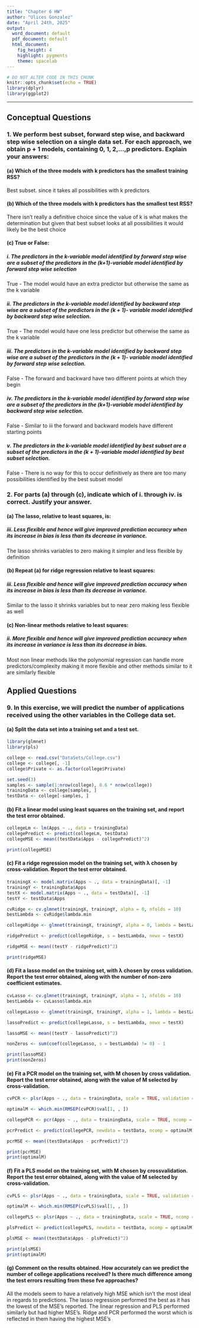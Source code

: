 ```yaml
---
title: "Chapter 6 HW"
author: "Ulices Gonzalez"
date: "April 24th, 2025"
output:
  word_document: default
  pdf_document: default
  html_document:
    fig_height: 4
    highlight: pygments
    theme: spacelab
---
```


```r
# DO NOT ALTER CODE IN THIS CHUNK
knitr::opts_chunk$set(echo = TRUE)
library(dplyr)
library(ggplot2)
```

------------------------------------------------------------------------

## Conceptual Questions

### 1. We perform best subset, forward step wise, and backward step wise selection on a single data set. For each approach, we obtain p + 1 models, containing 0, 1, 2,...,p predictors. Explain your answers:

#### (a) Which of the three models with k predictors has the smallest training RSS?

Best subset. since it takes all possibilities with k predictors

#### (b) Which of the three models with k predictors has the smallest test RSS?

There isn't really a definitive choice since the value of k is what makes the determination but given that best subset looks at all possibilities it would likely be the best choice

#### (c) True or False:

##### i. The predictors in the k-variable model identified by forward step wise are a subset of the predictors in the (k+1)-variable model identified by forward step wise selection

True - The model would have an extra predictor but otherwise the same as the k variable

##### ii. The predictors in the k-variable model identified by backward step wise are a subset of the predictors in the (k + 1)- variable model identified by backward step wise selection.

True - The model would have one less predictor but otherwise the same as the k variable

##### iii. The predictors in the k-variable model identified by backward step wise are a subset of the predictors in the (k + 1)- variable model identified by forward step wise selection.

False - The forward and backward have two different points at which they begin

##### iv. The predictors in the k-variable model identified by forward step wise are a subset of the predictors in the (k+1)-variable model identified by backward step wise selection.

False - Similar to iii the forward and backward models have different starting points

##### v. The predictors in the k-variable model identified by best subset are a subset of the predictors in the (k + 1)-variable model identified by best subset selection.

False - There is no way for this to occur definitively as there are too many possibilities identified by the best subset model

### 2. For parts (a) through (c), indicate which of i. through iv. is correct. Justify your answer.

#### (a) The lasso, relative to least squares, is:

##### iii. Less flexible and hence will give improved prediction accuracy when its increase in bias is less than its decrease in variance.

The lasso shrinks variables to zero making it simpler and less flexible by definition

#### (b) Repeat (a) for ridge regression relative to least squares:

##### iii. Less flexible and hence will give improved prediction accuracy when its increase in bias is less than its decrease in variance.

Similar to the lasso it shrinks variables but to near zero making less flexible as well

#### (c) Non-linear methods relative to least squares:

##### ii. More flexible and hence will give improved prediction accuracy when its increase in variance is less than its decrease in bias.

Most non linear methods like the polynomial regression can handle more predictors/complexity making it more flexible and other methods similar to it are similarly flexible

## Applied Questions

### 9. In this exercise, we will predict the number of applications received using the other variables in the College data set.

#### (a) Split the data set into a training set and a test set.

```R
library(glmnet)
library(pls)

college <- read.csv("DataSets/College.csv")
college <- college[, -1]
college$Private <- as.factor(college$Private)

set.seed(3)
samples <- sample(1:nrow(college), 0.6 * nrow(college))
trainingData <- college[samples, ]
testData <- college[-samples, ]
```

#### (b) Fit a linear model using least squares on the training set, and report the test error obtained.

```R
collegeLm <- lm(Apps ~ ., data = trainingData)
collegePredict <- predict(collegeLm, testData)
collegeMSE <- mean((testData$Apps - collegePredict)^2)

print(collegeMSE)
```

#### (c) Fit a ridge regression model on the training set, with λ chosen by cross-validation. Report the test error obtained.

```R
trainingX <- model.matrix(Apps ~ ., data = trainingData)[, -1]
trainingY <- trainingData$Apps
testX <- model.matrix(Apps ~ ., data = testData)[, -1]
testY <- testData$Apps

cvRidge <- cv.glmnet(trainingX, trainingY, alpha = 0, nfolds = 10)
bestLambda <- cvRidge$lambda.min

collegeRidge <- glmnet(trainingX, trainingY, alpha = 0, lambda = bestLambda)

ridgePredict <- predict(collegeRidge, s = bestLambda, newx = testX)

ridgeMSE <- mean((testY - ridgePredict)^2)

print(ridgeMSE)
```

#### (d) Fit a lasso model on the training set, with λ chosen by cross validation. Report the test error obtained, along with the number of non-zero coefficient estimates.

```R
cvLasso <- cv.glmnet(trainingX, trainingY, alpha = 1, nfolds = 10)
bestLambda <- cvLasso$lambda.min

collegeLasso <- glmnet(trainingX, trainingY, alpha = 1, lambda = bestLambda)

lassoPredict <- predict(collegeLasso, s = bestLambda, newx = testX)

lassoMSE <- mean((testY - lassoPredict)^2)

nonZeros <- sum(coef(collegeLasso, s = bestLambda) != 0) - 1

print(lassoMSE)
print(nonZeros)
```

#### (e) Fit a PCR model on the training set, with M chosen by cross validation. Report the test error obtained, along with the value of M selected by cross-validation.

```R
cvPCR <- plsr(Apps ~ ., data = trainingData, scale = TRUE, validation = "CV", segments = 10)

optimalM <- which.min(RMSEP(cvPCR)$val[1, , ])

collegePCR <- pcr(Apps ~ ., data = trainingData, scale = TRUE, ncomp = optimalM)

pcrPredict <- predict(collegePCR, newdata = testData, ncomp = optimalM)

pcrMSE <- mean((testData$Apps - pcrPredict)^2)

print(pcrMSE)
print(optimalM)
```

#### (f) Fit a PLS model on the training set, with M chosen by crossvalidation. Report the test error obtained, along with the value of M selected by cross-validation.

```R
cvPLS <- plsr(Apps ~ ., data = trainingData, scale = TRUE, validation = "CV", segments = 10)

optimalM <- which.min(RMSEP(cvPLS)$val[1, , ])

collegePLS <- plsr(Apps ~ ., data = trainingData, scale = TRUE, ncomp = optimalM)

plsPredict <- predict(collegePLS, newdata = testData, ncomp = optimalM)

plsMSE <- mean((testData$Apps - plsPredict)^2)

print(plsMSE)
print(optimalM)
```

#### (g) Comment on the results obtained. How accurately can we predict the number of college applications received? Is there much difference among the test errors resulting from these fve approaches?

All the models seem to have a relatively high MSE which isn't the most ideal in regards to predictions. The lasso regression performed the best as it has the lowest of the MSE's reported. The linear regression and PLS performed similarly but had higher MSE's. Ridge and PCR performed the worst which is reflected in them having the highest MSE's

